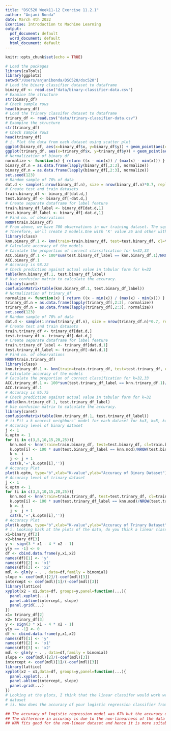 ```yaml
---
title: "DSC520 Week11-12 Exercise 11.2.1"
author: "Anjani Bonda"
date: March 4th 2022
Exercise: Introduction to Machine Learning
output:
  pdf_document: default
  word_document: default
  html_document: default
---
```


```r
knitr::opts_chunk$set(echo = TRUE)
```

```r
# Load the packages
library(caTools)
library(ggplot2)
setwd("/Users/anjanibonda/DSC520/dsc520")
# Load the binary classifier dataset to dataframe
binary_df <- read.csv("data/binary-classifier-data.csv")
# Examine the structure
str(binary_df)
# Check sample rows
head(binary_df)
# Load the trinary classifer dataset to dataframe
trinary_df <- read.csv("data/trinary-classifier-data.csv")
# Exampine the structure
str(trinary_df)
# Check sample rows
head(trinary_df)
# i. Plot the data from each dataset using scatter plot
ggplot(binary_df, aes(x=binary_df$x, y=binary_df$y)) + geom_point(aes(color = binary_df$label))
ggplot(trinary_df, aes(x=trinary_df$x, y=trinary_df$y)) + geom_point(aes(color = trinary_df$label))
# Normalization of binary_df
normalize <- function(x) { return ((x - min(x)) / (max(x) - min(x))) }
binary_df.n = as.data.frame(lapply(binary_df[,2:3], normalize))
binary_df.n = as.data.frame(lapply(binary_df[,2:3], normalize))
set.seed(123)
# Random sample of 70% of data
dat.d <- sample(1:nrow(binary_df.n), size = nrow(binary_df.n)*0.7, replace = FALSE)
# Create test and train datasets
train.binary_df <- binary_df[dat.d,]
test.binary_df <- binary_df[-dat.d,]
# Create separate dataframe for label feature
train.binary_df_label <- binary_df[dat.d,1]
test.binary_df_label <- binary_df[-dat.d,1]
# Find no. of observations
NROW(train.binary_df)
# From above, we have 700 observations in our training dataset. The square root of 700 is about 26.45. 
# Therefore, we'll create 2 models.One with 'K' value 26 and other with 'K' value 27
library(class)
knn.binary_df.1 <- knn(train=train.binary_df, test=test.binary_df, cl=train.binary_df_label, k=1)
# Calculate accuracy of the models
# Caculate the proportion of correct classification for k=32,33
ACC.binary_df.1 <- 100*sum(test.binary_df_label == knn.binary_df.1)/NROW(test.binary_df_label)
ACC.binary_df.1
# Accuracy is 98.22
# Check prediction against actual value in tabular form for k=32
table(knn.binary_df.1, test.binary_df_label)
# Use confusion matrix to calculate the accuracy.
library(caret)
confusionMatrix(table(knn.binary_df.1, test.binary_df_label))
# Normalization of trinary_df
normalize <- function(x) { return ((x - min(x)) / (max(x) - min(x))) }
trinary_df.n = as.data.frame(lapply(trinary_df[,2:3], normalize))
trinary_df.n = as.data.frame(lapply(trinary_df[,2:3], normalize))
set.seed(123)
# Random sample of 70% of data
dat.d <- sample(1:nrow(trinary_df.n), size = nrow(trinary_df.n)*0.7, replace = FALSE)
# Create test and train datasets
train.trinary_df <- trinary_df[dat.d,]
test.trinary_df <- trinary_df[-dat.d,]
# Create separate dataframe for label feature
train.trinary_df_label <- trinary_df[dat.d,1]
test.trinary_df_label <- trinary_df[-dat.d,1]
# Find no. of observations
NROW(train.trinary_df)
library(class)
knn.trinary_df.1 <- knn(train=train.trinary_df, test=test.trinary_df, cl=train.trinary_df_label, k=1)
# Calculate accuracy of the models
# Caculate the proportion of correct classification for k=32,33
ACC.trinary_df.1 <- 100*sum(test.trinary_df_label == knn.trinary_df.1)/NROW(test.trinary_df_label)
ACC.trinary_df.1
# Accuracy is 95.75
# Check prediction against actual value in tabular form for k=32
table(knn.trinary_df.1, test.trinary_df_label)
# Use confusion matrix to calculate the accuracy.
library(caret)
confusionMatrix(table(knn.trinary_df.1, test.trinary_df_label))
# ii Fit a k nearest neighbors’ model for each dataset for k=3, k=5, k=10, k=15, k=20, and k=25. Compute the accuracy of the resulting models for each value of k. Plot the results in a graph where the x-axis is the different values of k and the y-axis is the accuracy of the model.
# Accuracy level of binary dataset
j <- 1
k.optm <- 1
for (i in c(3,5,10,15,20,25)){
  knn.mod <- knn(train=train.binary_df, test=test.binary_df, cl=train.binary_df_label, k=i)
  k.optm[i] <- 100 * sum(test.binary_df_label == knn.mod)/NROW(test.binary_df_label)
  k <- i
  j <- j + 1
  cat(k,'=',k.optm[i],'')}
# Accuracy Plot
plot(k.optm, type="b",xlab="K-value",ylab="Accuracy of Binary Dataset")
# Accuracy level of trinary dataset
j <- 1
k.optm <- 1
for (i in c(3,5,10,15,20,25)){
  knn.mod <- knn(train=train.trinary_df, test=test.trinary_df, cl=train.trinary_df_label, k=i)
  k.optm[i] <- 100 * sum(test.trinary_df_label == knn.mod)/NROW(test.trinary_df_label)
  k <- i
  j <- j + 1
  cat(k,'=',k.optm[i],'')}
# Accuracy Plot
plot(k.optm, type="b",xlab="K-value",ylab="Accuracy of Trinary Dataset")
# i. Looking back at the plots of the data, do you think a linear classifier would work well on these datasets?
x1=binary_df[2]
x2=binary_df[3]
y <- sign(3 * x1 - 4 * x2 - 1)
y[y == -1] <- 0
df <- cbind.data.frame(y,x1,x2)
names(df)[1] <- 'y'
names(df)[2] <- 'x1'
names(df)[3] <- 'x2'
mdl <- glm(y ~ . , data=df,family = binomial)
slope <- coef(mdl)[2]/(-coef(mdl)[3])
intercept <- coef(mdl)[1]/(-coef(mdl)[3])
library(lattice)
xyplot(x2 ~ x1,data=df, groups=y,panel=function(...){
  panel.xyplot(...)
  panel.abline(intercept, slope)
  panel.grid(...)
})
x1= trinary_df[2]
x2= trinary_df[3]
y <- sign(3 * x1 - 4 * x2 - 1)
y[y == -1] <- 0
df <- cbind.data.frame(y,x1,x2)
names(df)[1] <- 'y'
names(df)[2] <- 'x1'
names(df)[3] <- 'x2'
mdl <- glm(y ~ . , data=df,family = binomial)
slope <- coef(mdl)[2]/(-coef(mdl)[3])
intercept <- coef(mdl)[1]/(-coef(mdl)[3])
library(lattice)
xyplot(x2 ~ x1,data=df, groups=y,panel=function(...){
  panel.xyplot(...)
  panel.abline(intercept, slope)
  panel.grid(...)
})
# Looking at the plots, I think that the linear classifer would work well on binary dataset but not on trinary
# dataset
# ii. How does the accuracy of your logistic regression classifier from last week compare?  Why is the accuracy # different between these two methods?

## The accuracy of logistic regression model was 67% but the accuracy of knn model is 98% of binary dataset.
## The difference in accuracy is due to the non-linearness of the data in the input datasets.
## KNN fits good for the non-linear dataset and hence it is more suitable model in our case.
```

